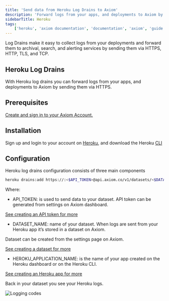 ```yaml
---
title: 'Send data from Heroku Log Drains to Axiom'
description: 'Forward logs from your apps, and deployments to Axiom by sending them via HTTPS.'
sidebarTitle: Heroku
tags:
    ['heroku', 'axiom documentation', 'documentation', 'axiom', 'guide', 'logs', 'heroku log drains', 'heroku cli']
---
```


Log Drains make it easy to collect logs from your deployments and forward them to archival, search, and alerting services by sending them via HTTPS, HTTP, TLS, and TCP.

## Heroku Log Drains

With Heroku log drains you can forward logs from your apps, and deployments to Axiom by sending them via HTTPS.

## Prerequisites

[Create and sign in to your Axiom Account.](https://app.axiom.co/login?return_to=%2F)

## Installation

Sign up and login to your account on [Heroku](https://heroku.com/), and download the Heroku [CLI](https://devcenter.heroku.com/articles/heroku-cli#download-and-install)

## Configuration

Heroku log drains configuration consists of three main components

```bash
heroku drains:add https://:<$API_TOKEN>@api.axiom.co/v1/datasets/<$DATASET_NAME>/ingest -a <$HEROKU_APPLICATION_NAME>
```

Where:

- API_TOKEN: is used to send data to your dataset. API token can be generated from settings on Axiom dashboard.

[See creating an API token for more](/reference/tokens)

- DATASET_NAME: name of your dataset. When logs are sent from your Heroku app it’s stored in a dataset on Axiom.

Dataset can be created from the settings page on Axiom.

[See creating a dataset for more](/reference/datasets)

- HEROKU_APPLICATION_NAME: is the name of your app created on the Heroku dashboard or on the Heroku CLI.

[See creating an Heroku app for more](https://devcenter.heroku.com/articles/creating-apps)

Back in your dataset you see your Heroku logs.

<Frame caption="Logging codes">
  <img src="/doc-assets/shots/heroku-1.png" alt="Logging codes" />
</Frame>
